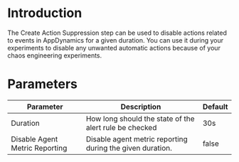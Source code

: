 # Introduction

The Create Action Suppression step can be used to disable actions related to events in AppDynamics for a given duration.
You can use it during your experiments to disable any unwanted automatic actions because of your chaos engineering experiments.

# Parameters

| Parameter                      | Description                                               | Default |
|--------------------------------|-----------------------------------------------------------|---------|
| Duration                       | How long should the state of the alert rule be checked    | 30s     |
| Disable Agent Metric Reporting | Disable agent metric reporting during the given duration. | false   |